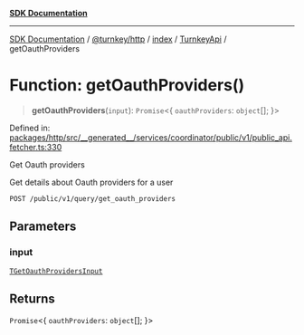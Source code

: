 [**SDK Documentation**](../../../../../../README.mdx)

***

[SDK Documentation](../../../../../../packages.mdx) / [@turnkey/http](../../../../README.mdx) / [index](../../../README.mdx) / [TurnkeyApi](../README.mdx) / getOauthProviders

# Function: getOauthProviders()

> **getOauthProviders**(`input`): `Promise`\<\{ `oauthProviders`: `object`[]; \}\>

Defined in: [packages/http/src/\_\_generated\_\_/services/coordinator/public/v1/public\_api.fetcher.ts:330](https://github.com/tkhq/sdk/blob/078f5423e923fbd1d7fd39440402d7f01d09c3d0/packages/http/src/__generated__/services/coordinator/public/v1/public_api.fetcher.ts#L330)

Get Oauth providers

Get details about Oauth providers for a user

`POST /public/v1/query/get_oauth_providers`

## Parameters

### input

[`TGetOauthProvidersInput`](../type-aliases/TGetOauthProvidersInput.mdx)

## Returns

`Promise`\<\{ `oauthProviders`: `object`[]; \}\>
